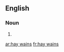 ==English==

===Noun===
{{head|en|noun plural form|head=[[hay]] [[wain]]s}}

# {{plural of|hay wain|lang=en}}

[[ar:hay wains]]
[[fr:hay wains]]